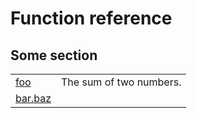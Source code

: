 # Function reference {.doc .doc-index}

## Some section



| | |
| --- | --- |
| [foo](foo.qmd#nnwidgets.foo) | The sum of two numbers. |
| [bar.baz](bar.baz.qmd#nnwidgets.bar.baz) |  |